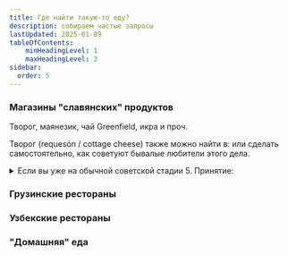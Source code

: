 ```yaml
---
title: Где найти такую-то еду?
description: собираем частые запросы
lastUpdated: 2025-01-09
tableOfContents:
    minHeadingLevel: 1
    maxHeadingLevel: 3
sidebar:
  order: 5
---
```




### Магазины "славянских" продуктов

Творог, маянезик, чай Greenfield, икра и проч.

<CardGrid>
  <LinkCard title="Украмаркет" description="около Аточи" href="https://maps.app.goo.gl/4AUuoyB3tT3GfPoC7" />
  <LinkCard title="СамСмак" description="около Аточи" href="https://maps.app.goo.gl/5zXygqMVW29zoAmy9" />
  <LinkCard title="Extra" description="около Аточи" href="https://maps.app.goo.gl/4gX1Pq6idfw3krFs9" />
  <LinkCard title="Balkanica Cash & Carry Madrid Vallecas" description="Румынский магазин" href="https://maps.app.goo.gl/EABjmxB7pFND4aX17" />
  <LinkCard title="Ruschuk: Tienda Búlgara" description="Болгарский магазин" href="https://maps.app.goo.gl/zn7CzFRG3otEAebe8" />
  <LinkCard title="Extrainvest" description="Оптовая база в 30 км от Мадрида, есть услуга доставки" href="https://maps.app.goo.gl/p58h1LtTcyLGSSQb8" />
  <LinkCard title="Балтика" description="Онлайн-магазин" href="https://www.baltika.es/" />
</CardGrid>



Творог (requesón / cottage cheese) также можно найти в:
<CardGrid>
  <LinkCard title="Greek and Shop" href="https://greekandshop.es/" />
  <LinkCard title="ALDI" href="https://www.aldi.es/" />
  <LinkCard title="Mercadona" href="https://tienda.mercadona.es/" />
  <LinkCard title="El Corte Ingles" href="https://www.elcorteingles.es/supermercado/" />
  <LinkCard title="Alcampo" href="https://www.compraonline.alcampo.es/" />
</CardGrid>
или сделать самостоятельно, как советуют бывалые любители этого дела.

<details>
<summary>
Если вы уже на обычной советской стадии 5. Принятие:
</summary>
- Берем обычный несладкий жирный йогурт;
- доводим до кипения;
- кипятим на мелком огне 30 минут, периодически помешивая;
- потом даем этому вареву полностью остыть (на ночь убрать в холодильник);
- после этого сливаем лишнее - бинго, получился творог!
</details>

### Грузинские рестораны

<CardGrid>
  <LinkCard title="Kinza" href="https://kinzamadrid.es/" />
  <LinkCard title="Nunuka" href="https://nunukamadrid.com/" />
  <LinkCard title="Tiflis" href="https://tiflisrestaurante.com/" />
  <LinkCard title="Didedas" href="https://didedasrestaurante.es/" />
  <LinkCard title="Persimmons" href="https://persimmons.com.es/" />
  <LinkCard title="GeoSpain" href="https://restaurantegeospain.es/" />
</CardGrid>

### Узбекские рестораны

<CardGrid>
  <LinkCard title="Chayhana Cocina Uzbeka" href="https://maps.app.goo.gl/5AJRAMQvPMisWFec8" />
</CardGrid>


### "Домашняя" еда

<CardGrid>
  <LinkCard title="Multicook" href="https://www.instagram.com/multicook.madrid/" />
  <LinkCard title="Comida tradicional" href="https://www.instagram.com/comida_tradicional_madrid/" />
</CardGrid>


<LinkCard title="Алена, +34 643 71 51 18" description="Домашняя готовая еда (пельмени, вареники, блинчики, сырники, котлеты, торты), которую рекомендуют в чатах (ответственности не несем)" />
